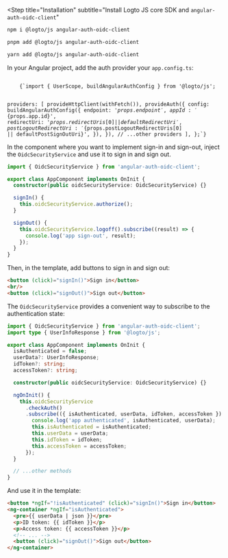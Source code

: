 

<Steps>

<Step
  title="Installation"
  subtitle="Install Logto JS core SDK and `angular-auth-oidc-client`"
>
<Tabs>
<TabItem value="npm" label="npm">

```bash
npm i @logto/js angular-auth-oidc-client
```

</TabItem>
<TabItem value="pnpm" label="pnpm">

```bash
pnpm add @logto/js angular-auth-oidc-client
```

</TabItem>
<TabItem value="yarn" label="yarn">

```bash
yarn add @logto/js angular-auth-oidc-client
```

</TabItem>
</Tabs>
</Step>

<Step title="Configure redirect URIs">

<RedirectUrisWeb />

</Step>

<Step title="Configure application">

In your Angular project, add the auth provider your `app.config.ts`:

<Code className="language-tsx" title="app/app.config.ts">
    {`import { UserScope, buildAngularAuthConfig } from '@logto/js';

  providers: [
    provideHttpClient(withFetch()),
    provideAuth({
      config: buildAngularAuthConfig({
        endpoint: '${props.endpoint}',
        appId: '${props.app.id}',
        redirectUri: '${props.redirectUris[0] || defaultRedirectUri}',
        postLogoutRedirectUri: '${props.postLogoutRedirectUris[0] || defaultPostSignOutUri}',
      }),
    }),
    // ...other providers
  ],
};`}
</Code>

</Step>

<Step title="Implement sign-in and sign-out">

In the component where you want to implement sign-in and sign-out, inject the `OidcSecurityService` and use it to sign in and sign out.

```ts title="app/app.component.ts"
import { OidcSecurityService } from 'angular-auth-oidc-client';

export class AppComponent implements OnInit {
  constructor(public oidcSecurityService: OidcSecurityService) {}

  signIn() {
    this.oidcSecurityService.authorize();
  }

  signOut() {
    this.oidcSecurityService.logoff().subscribe((result) => {
      console.log('app sign-out', result);
    });
  }
}
```

Then, in the template, add buttons to sign in and sign out:

```html
<button (click)="signIn()">Sign in</button>
<br/>
<button (click)="signOut()">Sign out</button>
```

</Step>

<Step title="Checkpoint: Test your application">

<Checkpoint />

</Step>

<Step title="Display user information">

The `OidcSecurityService` provides a convenient way to subscribe to the authentication state:

```ts title="app/app.component.ts"
import { OidcSecurityService } from 'angular-auth-oidc-client';
import type { UserInfoResponse } from '@logto/js';

export class AppComponent implements OnInit {
  isAuthenticated = false;
  userData?: UserInfoResponse;
  idToken?: string;
  accessToken?: string;

  constructor(public oidcSecurityService: OidcSecurityService) {}

  ngOnInit() {
    this.oidcSecurityService
      .checkAuth()
      .subscribe(({ isAuthenticated, userData, idToken, accessToken }) => {
        console.log('app authenticated', isAuthenticated, userData);
        this.isAuthenticated = isAuthenticated;
        this.userData = userData;
        this.idToken = idToken;
        this.accessToken = accessToken;
      });
  }

  // ...other methods
}
```

And use it in the template:

```html title="app/app.component.html"
<button *ngIf="!isAuthenticated" (click)="signIn()">Sign in</button>
<ng-container *ngIf="isAuthenticated">
  <pre>{{ userData | json }}</pre>
  <p>ID token: {{ idToken }}</p>
  <p>Access token: {{ accessToken }}</p>
  <!-- ... -->
  <button (click)="signOut()">Sign out</button>
</ng-container>
```

</Step>

</Steps>
